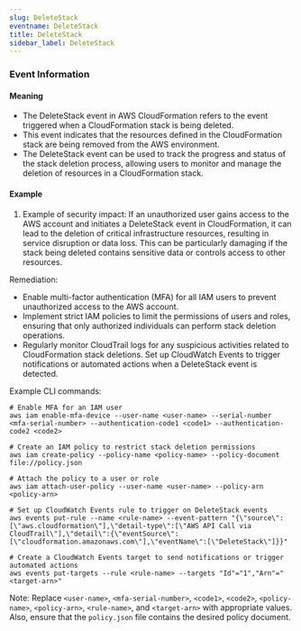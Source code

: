 ```yaml
--- 
slug: DeleteStack
eventname: DeleteStack
title: DeleteStack
sidebar_label: DeleteStack
---
```

                       




### Event Information

#### Meaning

- The DeleteStack event in AWS CloudFormation refers to the event triggered when a CloudFormation stack is being deleted.
- This event indicates that the resources defined in the CloudFormation stack are being removed from the AWS environment.
- The DeleteStack event can be used to track the progress and status of the stack deletion process, allowing users to monitor and manage the deletion of resources in a CloudFormation stack.

#### Example

1. Example of security impact: If an unauthorized user gains access to the AWS account and initiates a DeleteStack event in CloudFormation, it can lead to the deletion of critical infrastructure resources, resulting in service disruption or data loss. This can be particularly damaging if the stack being deleted contains sensitive data or controls access to other resources.

Remediation:
- Enable multi-factor authentication (MFA) for all IAM users to prevent unauthorized access to the AWS account.
- Implement strict IAM policies to limit the permissions of users and roles, ensuring that only authorized individuals can perform stack deletion operations.
- Regularly monitor CloudTrail logs for any suspicious activities related to CloudFormation stack deletions. Set up CloudWatch Events to trigger notifications or automated actions when a DeleteStack event is detected.

Example CLI commands:
```
# Enable MFA for an IAM user
aws iam enable-mfa-device --user-name <user-name> --serial-number <mfa-serial-number> --authentication-code1 <code1> --authentication-code2 <code2>

# Create an IAM policy to restrict stack deletion permissions
aws iam create-policy --policy-name <policy-name> --policy-document file://policy.json

# Attach the policy to a user or role
aws iam attach-user-policy --user-name <user-name> --policy-arn <policy-arn>

# Set up CloudWatch Events rule to trigger on DeleteStack events
aws events put-rule --name <rule-name> --event-pattern "{\"source\":[\"aws.cloudformation\"],\"detail-type\":[\"AWS API Call via CloudTrail\"],\"detail\":{\"eventSource\":[\"cloudformation.amazonaws.com\"],\"eventName\":[\"DeleteStack\"]}}"

# Create a CloudWatch Events target to send notifications or trigger automated actions
aws events put-targets --rule <rule-name> --targets "Id"="1","Arn"="<target-arn>"
```

Note: Replace `<user-name>`, `<mfa-serial-number>`, `<code1>`, `<code2>`, `<policy-name>`, `<policy-arn>`, `<rule-name>`, and `<target-arn>` with appropriate values. Also, ensure that the `policy.json` file contains the desired policy document.

 